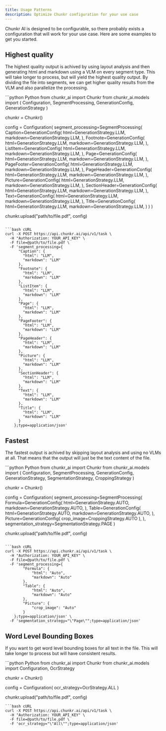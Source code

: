 ```yaml
---
title: Usage Patterns
description: Optimize Chunkr configuration for your use case
---
```


Chunkr AI is designed to be configurable, so there probably exists a configuration that will work for your use case.
Here are some examples to get you started.

## Highest quality

The highest quality output is achived by using layout analysis and then generating html and markdown using a VLM on every segment type.
This will take longer to process, but will yield the highest quality output. 
By dividing the file into segments, we can get higher quality results from the VLM and also parallelize the processing.

<CodeGroup> 
```python Python
from chunkr_ai import Chunkr
from chunkr_ai.models import (
    Configuration, 
    SegmentProcessing, 
    GenerationConfig, 
    GenerationStrategy
)

chunkr = Chunkr()

config = Configuration(
    segment_processing=SegmentProcessing(
        Caption=GenerationConfig(
              html=GenerationStrategy.LLM,
              markdown=GenerationStrategy.LLM,
          ),
          Footnote=GenerationConfig(
              html=GenerationStrategy.LLM,
              markdown=GenerationStrategy.LLM,
          ),
          ListItem=GenerationConfig(
              html=GenerationStrategy.LLM,
              markdown=GenerationStrategy.LLM,
          ),
          Page=GenerationConfig(
              html=GenerationStrategy.LLM,
              markdown=GenerationStrategy.LLM,
          ),
          PageFooter=GenerationConfig(
              html=GenerationStrategy.LLM,
              markdown=GenerationStrategy.LLM,
          ),
          PageHeader=GenerationConfig(
              html=GenerationStrategy.LLM,
              markdown=GenerationStrategy.LLM,
          ),
          Picture=GenerationConfig(
              html=GenerationStrategy.LLM,
              markdown=GenerationStrategy.LLM,
          ),
          SectionHeader=GenerationConfig(
              html=GenerationStrategy.LLM,
              markdown=GenerationStrategy.LLM,
          ),
          Text=GenerationConfig(
              html=GenerationStrategy.LLM,
              markdown=GenerationStrategy.LLM,
          ),
          Title=GenerationConfig(
              html=GenerationStrategy.LLM,
              markdown=GenerationStrategy.LLM,
          )
    )
)

chunkr.upload("path/to/file.pdf", config)
```

```bash cURL
curl -X POST https://api.chunkr.ai/api/v1/task \
  -H "Authorization: YOUR_API_KEY" \
  -F file=@path/to/file.pdf \
  -F 'segment_processing={
      "Caption": {
        "html": "LLM",
        "markdown": "LLM"
      },
      "Footnote": {
        "html": "LLM",
        "markdown": "LLM"
      },
      "ListItem": {
        "html": "LLM",
        "markdown": "LLM"
      },
      "Page": {
        "html": "LLM",
        "markdown": "LLM"
      },
      "PageFooter": {
        "html": "LLM",
        "markdown": "LLM"
      },
      "PageHeader": {
        "html": "LLM",
        "markdown": "LLM"
      },
      "Picture": {
        "html": "LLM",
        "markdown": "LLM"
      },
      "SectionHeader": {
        "html": "LLM",
        "markdown": "LLM"
      },
      "Text": {
        "html": "LLM",
        "markdown": "LLM"
      },
      "Title": {
        "html": "LLM",
        "markdown": "LLM"
      }
    };type=application/json'
```
</CodeGroup>

## Fastest

The fastest output is achived by skipping layout analysis and using no VLMs at all.
That means that the output will just be the text content of the file. 

<CodeGroup> 
```python Python
from chunkr_ai import Chunkr
from chunkr_ai.models import (
    Configuration, 
    SegmentProcessing, 
    GenerationConfig, 
    GenerationStrategy, 
    SegmentationStrategy, 
    CroppingStrategy
)

chunkr = Chunkr()

config = Configuration(
    segment_processing=SegmentProcessing(
        Formula=GenerationConfig(
              html=GenerationStrategy.AUTO,
              markdown=GenerationStrategy.AUTO,
        ),
        Table=GenerationConfig(
              html=GenerationStrategy.AUTO,
              markdown=GenerationStrategy.AUTO,
        ),
        Picture=GenerationConfig(
            crop_image=CroppingStrategy.AUTO
        ),
    ),
    segmentation_strategy=SegmentationStrategy.PAGE
)

chunkr.upload("path/to/file.pdf", config)
```

```bash cURL
curl -X POST https://api.chunkr.ai/api/v1/task \
  -H "Authorization: YOUR_API_KEY" \
  -F file=@path/to/file.pdf \
  -F 'segment_processing={
        "Formula": {
            "html": "Auto",
            "markdown": "Auto"
        },
        "Table": {
            "html": "Auto",
            "markdown": "Auto"
        },
        "Picture": {
            "crop_image": "Auto"
        }
    };type=application/json' \
  -F 'segmentation_strategy="\"Page\"";type=application/json'
```
</CodeGroup>

## Word Level Bounding Boxes

If you want to get word level bounding boxes for all text in the file. 
This will take longer to process but will have consistent results.

<CodeGroup> 
```python Python
from chunkr_ai import Chunkr
from chunkr_ai.models import Configuration, OcrStrategy

chunkr = Chunkr()

config = Configuration(
   ocr_strategy=OcrStrategy.ALL
)

chunkr.upload("path/to/file.pdf", config)
```
```bash cURL
curl -X POST https://api.chunkr.ai/api/v1/task \
  -H "Authorization: YOUR_API_KEY" \
  -F file=@path/to/file.pdf \
  -F 'ocr_strategy="\"All\"";type=application/json'
```
</CodeGroup>
